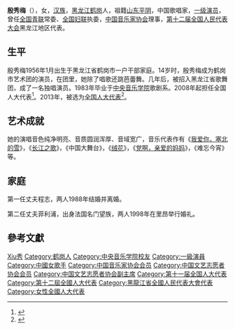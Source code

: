 '''殷秀梅'''（{{bd|1956年||}}），女，[[汉族|汉族]]，[[黑龙江|黑龙江]][[鹤岗|鹤岗]]人，祖籍[[山东|山东]][[平阴|平阴]]，中国歌唱家，[[一级演员|一级演员]]，曾任[[全国青联|全国青联]]常委、[[全国妇联|全国妇联]]执委，[[中国音乐家协会|中国音乐家协会]]理事，[[第十二届全国人民代表大会|第十二届全国人民代表大会]]黑龙江地区代表。

== 生平 ==
殷秀梅1956年1月出生于黑龙江省鹤岗市一户干部家庭。14岁时，殷秀梅成为鹤岗市艺术团的演员，在团里，她除了唱歌还跳芭蕾舞。几年后，被招入黑龙江省歌舞团，成了一名独唱演员。1983年毕业于[[中央音乐学院|中央音乐学院]]歌剧系。2008年起担任全国人大代表<ref>{{cite news|title=全国人大代表信息-殷秀梅|url= http://210.82.31.1:8084/delegate/viewDelegate.action?dbid=110621|accessdate=2013-04-05|newspaper=全国人大网|archive-url=https://web.archive.org/web/20140313001342/http://www.npc.gov.cn/delegate/viewDelegate.action?dbid=110621|archive-date=2014-03-13|dead-url=yes}}</ref>。2013年，被选为[[全国人大代表|全国人大代表]]<ref>{{cite news|title=全国人大代表信息-殷秀梅|url= http://210.82.31.1:8084/delegate/viewDelegate.action?dbid=120591|accessdate=2013-03-28|newspaper=全国人大网|archive-url=https://web.archive.org/web/20140312212357/http://www.npc.gov.cn/delegate/viewDelegate.action?dbid=120591|archive-date=2014-03-12|dead-url=yes}}</ref>。

== 艺术成就 ==
她的演唱音色纯净明亮、音质圆润浑厚、音域宽广，音乐代表作有《[[我爱你，塞北的雪|我爱你，塞北的雪]]》，《[[长江之歌|长江之歌]]》，《中国大舞台》，《[[绒花|绒花]]》，《[[党啊，亲爱的妈妈|党啊，亲爱的妈妈]]》，《难忘今宵》等。

== 家庭 ==
第一任丈夫程志，两人1988年结婚并离婚。

第二任丈夫菲利浦，出身法国名门望族，两人1998年在里昂举行婚礼。

== 參考文獻 ==
{{reflist}}

{{第一届全国中青年德艺双馨文艺工作者}}
{{Navboxes
| title  = 殷秀梅在[[中国音乐家协会|中国音乐家协会]]的职务
| list1  =
{{中国音乐家协会第七届理事会}}
{{中国音乐家协会第八届理事会}}
}}
{{Navboxes
| title  = 殷秀梅在[[中国文艺志愿者协会|中国文艺志愿者协会]]的职务
| list1  =
{{中国文艺志愿者协会第一届理事会}}
{{中国文艺志愿者协会第二届理事会}}
}}
{{Navboxes
| title  = 殷秀梅在[[中国文学艺术界联合会|中国文学艺术界联合会]]的职务
| list1  =
{{中国文学艺术界联合会第八届全国委员会}}
{{中国文学艺术界联合会第九届全国委员会}}
{{中国文学艺术界联合会第十届全国委员会}}
}}

{{Authority control}}
{{DEFAULTSORT:Yin殷}}
[[Category:殷姓|Xiu秀]]
[[Category:鹤岗人|Category:鹤岗人]]
[[Category:中央音乐学院校友|Category:中央音乐学院校友]]
[[Category:一級演員|Category:一級演員]]
[[Category:中國女歌手|Category:中國女歌手]]
[[Category:中国音乐家协会会员|Category:中国音乐家协会会员]]
[[Category:中国文艺志愿者协会会员|Category:中国文艺志愿者协会会员]]
[[Category:中国文艺志愿者协会副主席|Category:中国文艺志愿者协会副主席]]
[[Category:第十一届全国人大代表|Category:第十一届全国人大代表]]
[[Category:第十二屆全國人大代表|Category:第十二屆全國人大代表]]
[[Category:黑龍江省全國人民代表大會代表|Category:黑龍江省全國人民代表大會代表]]
[[Category:女性全國人大代表|Category:女性全國人大代表]]